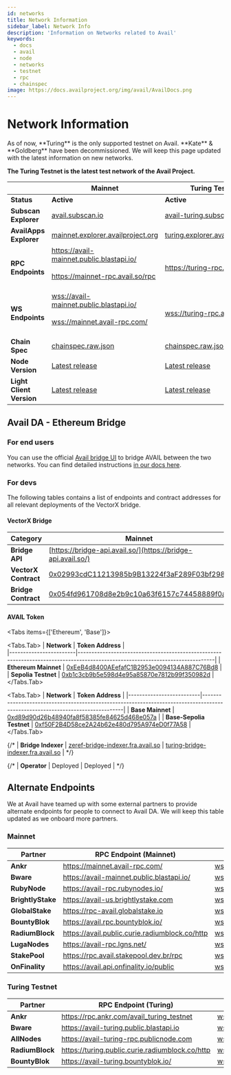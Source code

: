 ```yaml
---
id: networks
title: Network Information
sidebar_label: Network Info
description: 'Information on Networks related to Avail'
keywords:
  - docs
  - avail
  - node
  - networks
  - testnet
  - rpc
  - chainspec
image: https://docs.availproject.org/img/avail/AvailDocs.png
---
```



# Network Information

<Callout type="info">
As of now, **Turing** is the only supported testnet on Avail. **Kate** & **Goldberg** have been decommissioned.
We will keep this page updated with the latest information on new networks.
</Callout>

**The Turing Testnet is the latest test network of the Avail Project.**

|                          | **Mainnet**                                                                                                                                                                                               | **Turing Testnet**                                                                                                               | 
| ------------------------ | ----------------------------------------------------------------------------------------------------------------------------------------------------------------------------------------------------------| ---------------------------------------------------------------------------------------------------------------------------------|
| **Status**               | **Active**                                                                                                                                                                                                | **Active**                                                                                                                       | 
| **Subscan Explorer**     | [<ins>avail.subscan.io</ins>](https://avail.subscan.io/)                                                                                                                                                  | [<ins>avail-turing.subscan.io</ins>](https://avail-turing.subscan.io/)                                                           |
| **AvailApps Explorer**   | [<ins>mainnet.explorer.availproject.org</ins>](http://mainnet.explorer.availproject.org/)                                                                                                                 | [<ins>turing.explorer.availproject.org</ins>](http://turing.explorer.availproject.org/)                                          |
| **RPC Endpoints**        | [<ins>https://avail-mainnet.public.blastapi.io/</ins>](https://avail-mainnet.public.blastapi.io/) <br/><br/> [<ins>https://mainnet-rpc.avail.so/rpc</ins>](https://mainnet-rpc.avail.so/rpc) <br/><br/>   | [<ins>https://turing-rpc.avail.so/rpc</ins>](https://turing-rpc.avail.so/rpc)                                                    |
| **WS Endpoints**         | [<ins>wss://avail-mainnet.public.blastapi.io/</ins>](wss://avail-mainnet.public.blastapi.io/) <br/><br/>  [<ins>wss://mainnet.avail-rpc.com/</ins>](wss://mainnet.avail-rpc.com/)  <br/><br/>             | [<ins>wss://turing-rpc.avail.so/ws</ins>](wss://turing-rpc.avail.so/ws)                                                          |
| **Chain Spec**           | [<ins>chainspec.raw.json</ins>](https://raw.githubusercontent.com/availproject/avail/main/misc/genesis/mainnet.chain.spec.raw.json)                                                                       | [<ins>chainspec.raw.json</ins>](https://github.com/availproject/avail/blob/main/misc/genesis/testnet.turing.chain.spec.raw.json) |
| **Node Version**         | [<ins>Latest release</ins>](https://github.com/availproject/avail/releases)                                                                                                                               | [<ins>Latest release</ins>](https://github.com/availproject/avail/releases)                                                      |
| **Light Client Version** | [<ins>Latest release</ins>](https://github.com/availproject/avail-light/releases)                                                                                                                         | [<ins>Latest release</ins>](https://github.com/availproject/avail-light/releases)                                                |

## Avail DA - Ethereum Bridge

### For end users

You can use the official [Avail bridge UI](https://bridge.availproject.org/) to bridge AVAIL between the two networks.
You can find detailed instructions [in our docs here](/docs/end-user-guide/vectorx).

### For devs

The following tables contains a list of endpoints and contract addresses for all relevant
deployments of the VectorX bridge.

#### VectorX Bridge

| **Category**                  | **Mainnet**                                                                                                                                             | **Testnet**                                                                                     |                              
|-------------------------------|---------------------------------------------------------------------------------------------------------------------------|-------------------------------------------------------------------------------------------------------------------------------|
| **Bridge API**                | [https://bridge-api.avail.so/](https://bridge-api.avail.so/)                                                              | [https://turing-bridge-api.avail.so/](https://turing-bridge-api.avail.so/)                                                    |
| **VectorX Contract**          | [0x02993cdC11213985b9B13224f3aF289F03bf298d](https://etherscan.io/address/0x02993cdC11213985b9B13224f3aF289F03bf298d)     | [0xe542db219a7e2b29c7aeaeace242c9a2cd528f96](https://sepolia.etherscan.io/address/0xe542db219a7e2b29c7aeaeace242c9a2cd528f96) |
| **Bridge Contract**           | [0x054fd961708d8e2b9c10a63f6157c74458889f0a](https://etherscan.io/address/0x054fd961708d8e2b9c10a63f6157c74458889f0a)     | [0x967F7DdC4ec508462231849AE81eeaa68Ad01389](https://sepolia.etherscan.io/address/0x967F7DdC4ec508462231849AE81eeaa68Ad01389) |

#### AVAIL Token

<Tabs items={['Ethereum', 'Base']}>

<Tabs.Tab>
| **Network**           | **Token Address**                                                                                                             |                                                                                                                                      
|------------------------|-------------------------------------------------------------------------------------------------------------------------------|
| **Ethereum Mainnet**            | [0xEeB4d8400AEefafC1B2953e0094134A887C76Bd8](https://etherscan.io/token/0xEeB4d8400AEefafC1B2953e0094134A887C76Bd8)           |
| **Sepolia Testnet**    | [0xb1c3cb9b5e598d4e95a85870e7812b99f350982d](https://sepolia.etherscan.io/address/0xb1c3cb9b5e598d4e95a85870e7812b99f350982d) |
</Tabs.Tab>

<Tabs.Tab>
| **Network**             | **Token Address**                                                                                                             |
|--------------------------|-------------------------------------------------------------------------------------------------------------------------------|
| **Base Mainnet**         | [0xd89d90d26b48940fa8f58385fe84625d468e057a](https://basescan.org/address/0xd89d90d26b48940fa8f58385fe84625d468e057a)         |
| **Base-Sepolia Testnet** | [0xf50F2B4D58ce2A24b62e480d795A974eD0f77A58](https://sepolia.basescan.org/address/0xf50F2B4D58ce2A24b62e480d795A974eD0f77A58) |
</Tabs.Tab>

</Tabs>


{/* | **Bridge Indexer**            | [zeref-bridge-indexer.fra.avail.so](https://zeref-bridge-indexer.fra.avail.so)         | [turing-bridge-indexer.fra.avail.so](https://turing-bridge-indexer.fra.avail.so/)       | */}

{/* | **Operator**           | Deployed                                                                                      | Deployed                                                                                        | */}


## Alternate Endpoints

We at Avail have teamed up with some external partners to provide alternate endpoints for
people to connect to Avail DA. We will keep this table updated as we onboard more partners.

### Mainnet

| **Partner**              | **RPC Endpoint (Mainnet)**                                                                        | **WSS Endpoint (Mainnet)**                                                                    |
| ------------------------ | --------------------------------------------------------------------------------------------------| ----------------------------------------------------------------------------------------------|
| **Ankr**                 | [<ins>https://mainnet.avail-rpc.com/</ins>](https://mainnet.avail-rpc.com/)                       | [<ins>wss://mainnet.avail-rpc.com/</ins>](wss://mainnet.avail-rpc.com/)           |
| **Bware**                | [<ins>https://avail-mainnet.public.blastapi.io/</ins>](https://avail-mainnet.public.blastapi.io/) | [<ins>wss://avail-mainnet.public.blastapi.io/</ins>](wss://avail-mainnet.public.blastapi.io/) | 
| **RubyNode**             | [<ins>https://avail-rpc.rubynodes.io/</ins>](https://avail-rpc.rubynodes.io/)                     | [<ins>wss://avail-rpc.rubynodes.io/</ins>](wss://avail-rpc.rubynodes.io/)                     | 
| **BrightlyStake**        | [<ins>https://avail-us.brightlystake.com</ins>](https://avail-us.brightlystake.com)               | [<ins>wss://avail-us.brightlystake.com</ins>](wss://avail-us.brightlystake.com)               | 
| **GlobalStake**          | [<ins>https://rpc-avail.globalstake.io</ins>](https://rpc-avail.globalstake.io)                   | [<ins>wss://rpc-avail.globalstake.io</ins>](wss://rpc-avail.globalstake.io)                   | 
| **BountyBlok**           | [<ins>https://avail.rpc.bountyblok.io/</ins>](https://avail.rpc.bountyblok.io/)                 | [<ins>wss://avail.rpc.bountyblok.io/</ins>](wss://avail.rpc.bountyblok.io/)                 | 
| **RadiumBlock**          | [<ins>https://avail.public.curie.radiumblock.co/http</ins>](https://avail.public.curie.radiumblock.co/http)     | [<ins>wss://avail.public.curie.radiumblock.co/ws</ins>](wss://avail.public.curie.radiumblock.co/ws) |
| **LugaNodes**            | [<ins>https://avail-rpc.lgns.net/</ins>](https://avail-rpc.lgns.net/)                             | [<ins>wss://avail-rpc.lgns.net/</ins>](wss://avail-rpc.lgns.net/)                             |
| **StakePool**            | [<ins>https://rpc.avail.stakepool.dev.br/rpc</ins>](https://rpc.avail.stakepool.dev.br/rpc)       | [<ins>wss://rpc.avail.stakepool.dev.br/ws</ins>](wss://rpc.avail.stakepool.dev.br/ws)         |
| **OnFinality**           | [<ins>https://avail.api.onfinality.io/public</ins>](https://avail.api.onfinality.io/public)       | [<ins>wss://avail.api.onfinality.io/public-ws</ins>](wss://avail.api.onfinality.io/public-ws)         |

### Turing Testnet

| **Partner**              | **RPC Endpoint (Turing)**                                                                         | **WSS Endpoint (Turing)**                                                                 |
| ------------------------ | --------------------------------------------------------------------------------------------------| ------------------------------------------------------------------------------------------|
| **Ankr**                 | [<ins>https://rpc.ankr.com/avail_turing_testnet</ins>](https://rpc.ankr.com/avail_turing_testnet) | [<ins>wss://turing-testnet.avail-rpc.com</ins>](wss://turing-testnet.avail-rpc.com)       |
| **Bware**                | [<ins>https://avail-turing.public.blastapi.io</ins>](https://avail-turing.public.blastapi.io)     | [<ins>wss://avail-turing.public.blastapi.io</ins>](wss://avail-turing.public.blastapi.io) |
| **AllNodes**             | [<ins>https://avail-turing-rpc.publicnode.com</ins>](https://avail-turing-rpc.publicnode.com)     | [<ins>wss://avail-turing-rpc.publicnode.com</ins>](wss://avail-turing-rpc.publicnode.com) |
| **RadiumBlock**          | [<ins>https://turing.public.curie.radiumblock.co/http</ins>](https://turing.public.curie.radiumblock.co/http)     | [<ins>wss://turing.public.curie.radiumblock.co/ws</ins>](wss://turing.public.curie.radiumblock.co/ws) |
| **BountyBlok**           | [<ins>https://avail-turing.bountyblok.io/</ins>](https://avail-turing.bountyblok.io/)             | [<ins>wss://avail-turing.bountyblok.io</ins>](wss://avail-turing.bountyblok.io)           |
